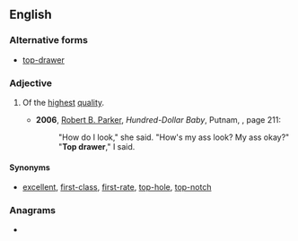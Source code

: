 {{also|top-drawer}}
==English==

===Alternative forms===
* [[top-drawer]]

===Adjective===
{{en-adj|-}}

# {{lb|en|idiomatic}} Of the [[highest]] [[quality]].
#* '''2006''', [[w:Robert_B._Parker|Robert B. Parker]], ''Hundred-Dollar Baby'', Putnam, {{ISBN|0399153764}}, page 211:
#*: "How do I look," she said. "How's my ass look? My ass okay?"
#*: "'''Top drawer'''," I said.

====Synonyms====
* [[excellent]], [[first-class]], [[first-rate]], [[top-hole]], [[top-notch]]

===Anagrams===
* {{anagrams|en|a=adeoprrtw|waterdrop}}